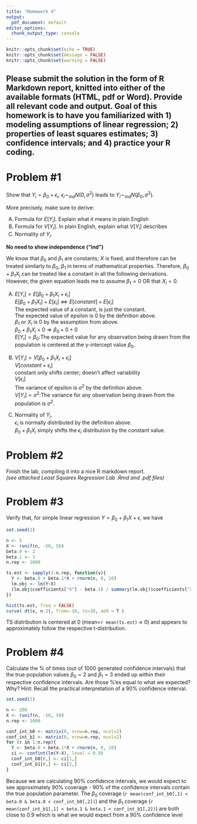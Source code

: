 ```yaml
---
title: "Homework 4"
output:
  pdf_document: default
editor_options: 
  chunk_output_type: console
---
```


```r
knitr::opts_chunk$set(echo = TRUE)
knitr::opts_chunk$set(message = FALSE)
knitr::opts_chunk$set(warning = FALSE)
```

<style type="text/css">
    ol { list-style-type: upper-alpha; }
</style>


## Please submit the solution in the form of R Markdown report, knitted into either of the available formats (HTML, pdf or Word). Provide all relevant code and output. Goal of this homework is to have you familiarized with 1) modeling assumptions of linear regression; 2) properties of least squares estimates; 3) confidence intervals; and 4) practice your R coding.


# Problem #1

Show that $Y_i=\beta_0+\epsilon_i,~\epsilon_i\sim_{ind}N(0, \sigma^2)$
leads to $Y_i\sim_{ind}N(\beta_0, \sigma^2)$.

More precisely, make sure to derive:

  A.  Formula for $E[Y_i]$. Explain what it means in plain English
  B.  Formula for $V[Y_i]$. In plain English, explain what $V[Y_i]$ describes
  C.  Normality of $Y_i$.

**No need to show independence ("ind")**
\begin{center}
$Y_i=\beta_0+\beta_1X_i+\epsilon_i$
\end{center}
We know that $\beta_0$ and $\beta_1$ are constants; $X$ is fixed, and therefore can be treated similarly to $\beta_0,~\beta_1$ in terms of mathematical properties. Therefore, $\beta_0+\beta_1X_i$ can be treated like a constant in all the following derivations. However, the given equation leads me to assume $\beta_1=0$ OR that $X_i=0$.

  A.  $E[Y_i]=E[\beta_0+\beta_1X_i+\epsilon_i]$\
  $E[\beta_0+\beta_1X_i]+E[\epsilon_i]\Longleftrightarrow E[constant]+E[\epsilon_i]$\
  The expected value of a constant, is just the constant.\
  The expected value of epsilon is 0 by the definition above.\
  $\beta_1$ or $X_i$ is 0 by the assumption from above.\
  $\beta_0+\beta_1X_i+0\Longrightarrow\beta_0+0+0$\
  $E[Y_i]=\beta_0:$The expected value for any observation being drawn from the population is centered at the y-intercept value $\beta_0$.
  
  B.  $V[Y_i]=V[\beta_0+\beta_1X_i+\epsilon_i]$\
  $V[constant+\epsilon_i]$\
  constant only shifts center; doesn't affect variability\
  $V[\epsilon_i]$\
  The variance of epsilon is $\sigma^2$ by the definition above.\
  $V[Y_i]=\sigma^2:$The variance for any observation being drawn from the population is $\sigma^2$.
    
  C.  Normality of $Y_i$.\
  $\epsilon_i$ is normally distributed by the definition above.\
  $\beta_0+\beta_1X_i$ simply shifts the $\epsilon_i$ distribution by the constant value.
  
# Problem #2

Finish the lab, compiling it into a nice R markdown report.\
_(see attached Least Squares Regression Lab .Rmd and .pdf files)_
  
# Problem #3

Verify that, for simple linear regression $Y=\beta_0+\beta_1X+\epsilon$, we have
\begin{center}
$\frac{\hat{\beta_1}-\beta_1}{SE(\hat{\beta_1})}\sim t_{n-2}$
\end{center}

```r
set.seed(1)

n <- 5
X <- runif(n, -50, 50)
beta.0 <- 2
beta.1 <- 3
n.rep <- 1000

ts.est <- sapply(1:n.rep, function(v){
  Y <- beta.0 + beta.1*X + rnorm(n, 0, 10)
  lm.obj <- lm(Y~X)
  (lm.obj$coefficients["X"] - beta.1) / summary(lm.obj)$coefficients["X", 2]
})
```

```r
hist(ts.est, freq = FALSE)
curve( dt(x, n-2), from=-10, to=10, add = T )
```

TS distribution is centered at 0 (mean=`r mean(ts.est)`$\approx0$) and appears to approximately follow the respective t-distribution.

# Problem #4

Calculate the % of times (out of 1000 generated confidence intervals) that the true population values $\beta_0=2$ and $\beta_1=3$ ended up within their respective confidence intervals. Are those %’es equal to
what we expected? Why? Hint: Recall the practical interpretation of a 90% confidence interval.

```r
set.seed(2)

n <- 200
X <- runif(n, -50, 50)
n.rep <- 1000

conf_int_b0 <- matrix(0, nrow=n.rep, ncol=2)
conf_int_b1 <- matrix(0, nrow=n.rep, ncol=2)
for (r in 1:n.rep){
  Y <- beta.0 + beta.1*X + rnorm(n, 0, 10)
  ci <- confint(lm(Y~X), level = 0.9)
  conf_int_b0[r,] <- ci[1,]
  conf_int_b1[r,] <- ci[2,]
}
```

Because we are calculating $90\%$ confidence intervals, we would expect to see approximately $90\%$ coverage - $90\%$ of the confidence intervals contain the true population parameter. The $\beta_0$ coverage (`r mean(conf_int_b0[,1] < beta.0 & beta.0 < conf_int_b0[,2])`) and the $\beta_1$ coverage (`r mean(conf_int_b1[,1] < beta.1 & beta.1 < conf_int_b1[,2])`) are both close to $0.9$ which is what we would expect from a $90\%$ confidence level
